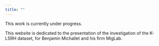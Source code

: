```yaml
---
title: ""
---
```


::: {.callout-warning}

This work is currently under progress.

:::

This website is dedicated to the presentation of the investigation of the K-LSRH dataset, for Benjamin Michallet and his firm MigLab. 